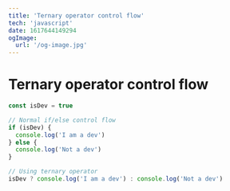 ```yaml
---
title: 'Ternary operator control flow'
tech: 'javascript'
date: 1617644149294
ogImage:
  url: '/og-image.jpg'
---
```


# Ternary operator control flow

```jsx
const isDev = true

// Normal if/else control flow
if (isDev) {
  console.log('I am a dev')
} else {
  console.log('Not a dev')
}

// Using ternary operator
isDev ? console.log('I am a dev') : console.log('Not a dev')
```
